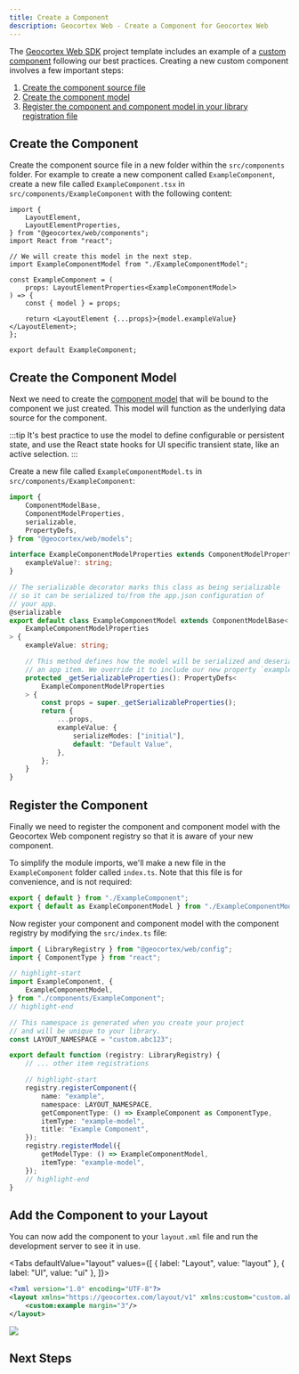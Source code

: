 ```yaml
---
title: Create a Component
description: Geocortex Web - Create a Component for Geocortex Web
---
```



The [Geocortex Web SDK](sdk-overview.mdx) project template includes an example of a [custom component](sdk-components-create.mdx) following our best practices. Creating a new custom component involves a few important steps:

1. [Create the component source file](#create-the-component)
1. [Create the component model](#create-the-component-model)
1. [Register the component and component model in your library registration file](#register-the-component)

## Create the Component

Create the component source file in a new folder within the `src/components` folder. For example to create a new component called `ExampleComponent`, create a new file called `ExampleComponent.tsx` in `src/components/ExampleComponent` with the following content:

```tsx title="src/components/ExampleComponent/ExampleComponent.tsx"
import {
    LayoutElement,
    LayoutElementProperties,
} from "@geocortex/web/components";
import React from "react";

// We will create this model in the next step.
import ExampleComponentModel from "./ExampleComponentModel";

const ExampleComponent = (
    props: LayoutElementProperties<ExampleComponentModel>
) => {
    const { model } = props;

    return <LayoutElement {...props}>{model.exampleValue}</LayoutElement>;
};

export default ExampleComponent;
```

## Create the Component Model

Next we need to create the [component model](sdk-components-reference.mdx#models) that will be bound to the component we just created. This model will function as the underlying data source for the component.

:::tip
It's best practice to use the model to define configurable or persistent state, and use the React state hooks for UI specific transient state, like an active selection.
:::

Create a new file called `ExampleComponentModel.ts` in `src/components/ExampleComponent`:

```ts title="src/components/ExampleComponent/ExampleComponentModel.ts"
import {
    ComponentModelBase,
    ComponentModelProperties,
    serializable,
    PropertyDefs,
} from "@geocortex/web/models";

interface ExampleComponentModelProperties extends ComponentModelProperties {
    exampleValue?: string;
}

// The serializable decorator marks this class as being serializable
// so it can be serialized to/from the app.json configuration of
// your app.
@serializable
export default class ExampleComponentModel extends ComponentModelBase<
    ExampleComponentModelProperties
> {
    exampleValue: string;

    // This method defines how the model will be serialized and deserialized into
    // an app item. We override it to include our new property `exampleValue`.
    protected _getSerializableProperties(): PropertyDefs<
        ExampleComponentModelProperties
    > {
        const props = super._getSerializableProperties();
        return {
            ...props,
            exampleValue: {
                serializeModes: ["initial"],
                default: "Default Value",
            },
        };
    }
}
```

## Register the Component

Finally we need to register the component and component model with the Geocortex Web component registry so that it is aware of your new component.

To simplify the module imports, we'll make a new file in the `ExampleComponent` folder called `index.ts`. Note that this file is for convenience, and is not required:

```ts title="src/components/ExampleComponent/index.ts"
export { default } from "./ExampleComponent";
export { default as ExampleComponentModel } from "./ExampleComponentModel";
```

Now register your component and component model with the component registry by modifying the `src/index.ts` file:

<!-- TODO: The `as ComponentType` is gross. Fix this. -->

```ts title="src/index.ts"
import { LibraryRegistry } from "@geocortex/web/config";
import { ComponentType } from "react";

// highlight-start
import ExampleComponent, {
    ExampleComponentModel,
} from "./components/ExampleComponent";
// highlight-end

// This namespace is generated when you create your project
// and will be unique to your library.
const LAYOUT_NAMESPACE = "custom.abc123";

export default function (registry: LibraryRegistry) {
    // ... other item registrations

    // highlight-start
    registry.registerComponent({
        name: "example",
        namespace: LAYOUT_NAMESPACE,
        getComponentType: () => ExampleComponent as ComponentType,
        itemType: "example-model",
        title: "Example Component",
    });
    registry.registerModel({
        getModelType: () => ExampleComponentModel,
        itemType: "example-model",
    });
    // highlight-end
}
```

## Add the Component to your Layout

You can now add the component to your `layout.xml` file and run the development server to see it in use.

<Tabs
  defaultValue="layout"
  values={[
    { label: "Layout", value: "layout" },
    { label: "UI", value: "ui" },
  ]}>
<TabItem value="layout">

```xml title="app/layout.xml"
<?xml version="1.0" encoding="UTF-8"?>
<layout xmlns="https://geocortex.com/layout/v1" xmlns:custom="custom.abc123">
    <custom:example margin="3"/>
</layout>
```

</TabItem>
<TabItem value="ui">
<img src={useBaseUrl("img/web-sdk-components-create.png")}/>
</TabItem>
</Tabs>

## Next Steps

<UseCaseContainer>
    <UseCaseCard
        title="Check out the Component Reference"
        description="Take a deep dive into components in the Geocortex Web SDK"
        link="sdk-components-reference"
    />
    <UseCaseCard
        title="Deploy your Component"
        description="Learn how to deploy your custom component."
        link="sdk-deployment"
    />
    <UseCaseCard
        title="Create a Component with a Complex UI"
        description="Follow along with a more in depth component example"
        link="tutorial-implement-component-with-ui"
    />
    <UseCaseCard
        title="Create a Component that Consumes App Config"
        description="Learn more about writing components that consume configuration values."
        link="tutorial-implement-component-participate-app-config"
    />
</UseCaseContainer>
